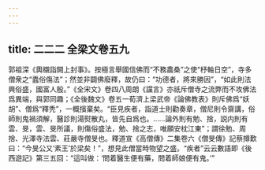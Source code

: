 ```yaml
---
---
---
```

title: 二二二 全梁文卷五九
---




郭祖深《輿櫬詣闕上封事》。按極言舉國信佛而“不務農桑”之使“杼軸日空”，寺多僧衆之“蠹俗傷法”；然並非闢佛廢釋，故仍曰：“功德者，將來勝因”，“如此則法興俗盛，國富人殷。”《全宋文》卷四八周朗《讜言》亦祇斥僧寺之流弊而不攻佛法爲異端，與郭同趣；《全後魏文》卷五一荀濟上梁武帝《論佛教表》則斥佛爲“妖胡”、僧爲“釋秃”，一概擯棄矣。“臣見疾者，詣道士則勸奏章，僧尼則令齋講，俗師則鬼禍須解，醫診則湯熨散丸，皆先自爲也。……論外則有勉、捨，説内則有雲、旻，雲、旻所議，則傷俗盛法，勉、捨之志，唯願安枕江東”；謂徐勉、周捨、光澤寺法雲、莊嚴寺僧旻也。釋道宣《高僧傳》二集卷六《僧旻傳》記蔡撙歎曰：“今旻公又‘素王’於梁矣！”，想見此僧當時物望之盛。“疾者”云云數語即《後西遊記》第三五回：“這叫做：‘問着醫生便有藥，問着師娘便有鬼。’”